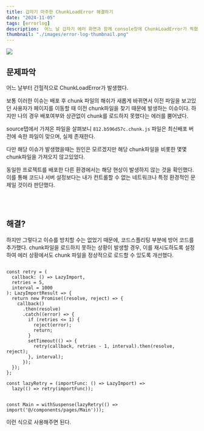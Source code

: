 ```yaml
---
title: 갑자기 마주한 ChunkLoadError 해결하기
date: "2024-11-05"
tags: [errorlog]
description:  어느 날 갑자기 에러 화면과 함께 console창에 ChunkLoadError가 찍혔다.
thumbnail: "./images/error-log-thumbnail.png" 
---
```



 <img
    src="https://blog.kakaocdn.net/dn/QVBZA/btsKyesaiap/J1gpij3knSAts2W7CCKkt0/img.png"
    className="m-auto"
  />


## 문제파악

어느 날부터 간헐적으로 ChunkLoadError가 발생했다.

보통 이러한 이슈는 배포 후 chunk 파일의 해쉬가 새롭게 바뀌면서 이전 파일을 보고있던 사용자가 페이지를 이동할 때 이전 chunk파일을 찾기 때문에 발생하는 이슈이다. 하지만 나의 경우 배포여부와 상관없이 chunk를 로드하지 못했다는 에러를 뿜어냈다.

source탭에서 가져온 파일을 살펴보니 `812.b596d57c.chunk.js` 파일은 최신배포 버전에 속한 파일이 맞으며, 실제 존재한다.

다만 해당 이슈가 발생했을때는 원인은 모르겠지만 해당 chunk파일을 비롯한 몇몇 chunk파일을 가져오지 않고있었다.

동일한 프로젝트를 배포한 다른 환경에서는 해당 현상이 발생하지 않는 것을 확인했다. 이를 통해 코드나 서버 설정보다는 내가 컨트롤할 수 없는 네트워크나 특정 환경적인 문제일 것이라 판단했다.

<br/>
<br/>

## 해결?

하지만 그렇다고 이슈를 방치할 수는 없었기 때문에, 코드스플리팅 부분에 방어 코드를 추가했다. chunk파일을 로드하지 못하는 상황이 발생할 경우, 이를 재시도하도록 설정하여 에러 상황에서도 chunk 파일을 정상적으로 로드할 수 있도록 개선했다.

```

const retry = (
  callback: () => LazyImport,
  retries = 5,
  interval = 1000
): LazyImportResult => {
  return new Promise((resolve, reject) => {
    callback()
      .then(resolve)
      .catch((error) => {
        if (retries <= 1) {
          reject(error);
          return;
        }
        setTimeout(() => {
          retry(callback, retries - 1, interval).then(resolve, reject);
        }, interval);
      });
  });
};

const lazyRetry = (importFunc: () => LazyImport) =>
  lazy(() => retry(importFunc));

```



```

const Main = withSuspense(lazyRetry(() => import('@/components/pages/Main')));
```
이런 식으로 사용해주면 된다.







